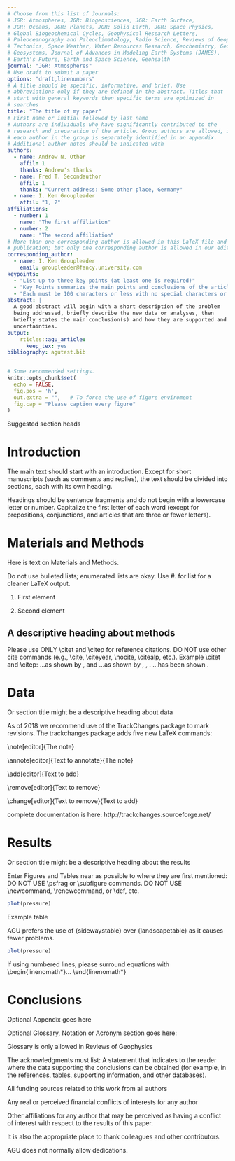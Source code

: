 ```yaml
---
# Choose from this list of Journals:
# JGR: Atmospheres, JGR: Biogeosciences, JGR: Earth Surface, 
# JGR: Oceans, JGR: Planets, JGR: Solid Earth, JGR: Space Physics, 
# Global Biogeochemical Cycles, Geophysical Research Letters, 
# Paleoceanography and Paleoclimatology, Radio Science, Reviews of Geophysics, 
# Tectonics, Space Weather, Water Resources Research, Geochemistry, Geophysics, 
# Geosystems, Journal of Advances in Modeling Earth Systems (JAMES),
# Earth's Future, Earth and Space Science, Geohealth
journal: "JGR: Atmospheres"
# Use draft to submit a paper
options: "draft,linenumbers"
# A title should be specific, informative, and brief. Use
# abbreviations only if they are defined in the abstract. Titles that
# start with general keywords then specific terms are optimized in
# searches
title: "The title of my paper"
# First name or initial followed by last name
# Authors are individuals who have significantly contributed to the
# research and preparation of the article. Group authors are allowed, if
# each author in the group is separately identified in an appendix.
# Additional author notes should be indicated with
authors:
  - name: Andrew N. Other
    affil: 1
    thanks: Andrew's thanks
  - name: Fred T. Secondauthor
    affil: 1
    thanks: "Current address: Some other place, Germany"
  - name: I. Ken Groupleader
    affil: "1, 2"
affiliations:
  - number: 1
    name: "The first affiliation"
  - number: 2
    name: "The second affiliation"
# More than one corresponding author is allowed in this LaTeX file and for
# publication; but only one corresponding author is allowed in our editorial system.
corresponding_author:
  - name: I. Ken Groupleader
    email: groupleader@fancy.university.com
keypoints:  
  - "List up to three key points (at least one is required)"
  - "Key Points summarize the main points and conclusions of the article"
  - "Each must be 100 characters or less with no special characters or punctuation"
abstract: |
  A good abstract will begin with a short description of the problem
  being addressed, briefly describe the new data or analyses, then
  briefly states the main conclusion(s) and how they are supported and
  uncertainties. 
output: 
    rticles::agu_article:
      keep_tex: yes
bibliography: agutest.bib
---
```


```r
# Some recommended settings. 
knitr::opts_chunk$set(
  echo = FALSE,
  fig.pos = 'h',
  out.extra = "",   # To force the use of figure enviroment
  fig.cap = "Please caption every figure"
)

```

Suggested section heads

# Introduction

The main text should start with an introduction. Except for short manuscripts (such as comments and replies), the text should be divided into sections, each with its own heading.

Headings should be sentence fragments and do not begin with a lowercase letter or number. Capitalize the first letter of each word (except for prepositions, conjunctions, and articles that are three or fewer letters).

# Materials and Methods

Here is text on Materials and Methods.

Do not use bulleted lists; enumerated lists are okay. Use #. for list for a cleaner LaTeX output.

#. First element

#. Second element

## A descriptive heading about methods

Please use ONLY \\citet and \\citep for reference citations.
DO NOT use other cite commands (e.g., \\cite, \\citeyear, \\nocite, \\citealp, etc.).
Example \\citet and \\citep:
  ...as shown by \citet{Levitus2012}, \citet{Nuncio2011} and \citet{Raphael2004}
  ...as shown by \citep{Levitus2012}, \citep{Nuncio2011}, \citep{Raphael2004}.
  ...has been shown \citep[e.g.,][]{Levitus2012, Nuncio2011, Raphael2004}.

# Data

Or section title might be a descriptive heading about data

As of 2018 we recommend use of the TrackChanges package to mark revisions. The trackchanges package adds five new LaTeX commands:

\\note[editor]{The note}

\\annote[editor]{Text to annotate}{The note}

\\add[editor]{Text to add}

\\remove[editor]{Text to remove}

\\change[editor]{Text to remove}{Text to add}

complete documentation is here: http://trackchanges.sourceforge.net/

# Results

Or section title might be a descriptive heading about the results

Enter Figures and Tables near as possible to where they are first mentioned:
DO NOT USE \\psfrag or \\subfigure commands.
DO NOT USE \\newcommand, \\renewcommand, or \\def, etc.

```r
plot(pressure)
```

Example table

\begin{table}
 \caption{Time of the Transition Between Phase 1 and Phase 2$^{a}$}
 \centering
 \begin{tabular}{l c}
 \hline
  Run  & Time (min)  \\
 \hline
   $l1$  & 260   \\
   $l2$  & 300   \\
   $l3$  & 340   \\
   $h1$  & 270   \\
   $h2$  & 250   \\
   $h3$  & 380   \\
   $r1$  & 370   \\
   $r2$  & 390   \\
 \hline
 \multicolumn{2}{l}{$^{a}$Footnote text here.}
 \end{tabular}
 \end{table}

AGU prefers the use of {sidewaystable} over {landscapetable} as it causes fewer problems.

```r
plot(pressure)
```

\begin{sidewaystable}
\caption{Caption here}
\label{tab:signif_gap_clos}
\begin{tabular}{ccc}
one&two&three\\
four&five&six
\end{tabular}
\end{sidewaystable}

If using numbered lines, please surround equations with \\begin{linenomath\*}... \\end{linenomath\*}

\begin{linenomath*}
\begin{equation}
y|{f} \sim g(m, \sigma)
\end{equation}
\end{linenomath*}

# Conclusions

\appendix
\section{Here is a sample appendix}

Optional Appendix goes here

Optional Glossary, Notation or Acronym section goes here:

Glossary is only allowed in Reviews of Geophysics

\begin{glossary}
\term{Term}
 Term Definition here
\term{Term}
 Term Definition here
\term{Term}
 Term Definition here
\end{glossary}


\begin{acronyms}
\acro{Acronym}
 Definition here
\acro{EMOS}
 Ensemble model output statistics
\acro{ECMWF}
 Centre for Medium-Range Weather Forecasts
\end{acronyms}

\begin{notation}
\notation{$a+b$} Notation Definition here
\notation{$e=mc^2$}
Equation in German-born physicist Albert Einstein's theory of special
relativity that showed that the increased relativistic mass ($m$) of a
body comes from the energy of motion of the body—that is, its kinetic
energy ($E$)—divided by the speed of light squared ($c^2$).
\end{notation}


\acknowledgments
The acknowledgments must list:
A statement that indicates to the reader where the data
supporting the conclusions can be obtained (for example, in the
references, tables, supporting information, and other databases).

All funding sources related to this work from all authors

Any real or perceived financial conflicts of interests for any author

Other affiliations for any author that may be perceived as having a conflict of 
interest with respect to the results of this paper.

It is also the appropriate place to thank colleagues and other contributors.

AGU does not normally allow dedications. 
